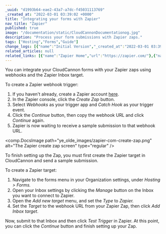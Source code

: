 ```yaml
---
_uuid: "d1993b64-eae2-43a7-a7dc-f45031113769"
_created_at: "2022-03-01 03:39:02 +0000"
title: "Integrating your forms with Zapier"
nav_title: "Zapier"
published: true
image: "/documentation/static/CloudCannonDocumentationog.jpg"
description: "Process your form submissions with Zapier zaps."
tags: ["Hosting","Forms","Guide"]
change_logs: [{"name":"Initial Version","_created_at":"2022-03-01 03:39:02 +0000"}]
related_articles: null
related_links: [{"name":"Zapier Home","url":"https://zapier.com/"},{"name":"Zapier Help Center","url":"https://zapier.com/help"}]
---
```


You can integrate your CloudCannon forms with your Zapier zaps using webhooks and the Zapier Inbox target.

To create a Zapier webhook trigger:

1. If you haven't already, create a Zapier account [here](https://zapier.com/sign-up).
2. In the Zapier console, click the *Create Zap* button.
3. Select *Webhooks* as your trigger app and *Catch Hook* as your trigger event.
4. Click the *Continue* button, then copy the webhook URL and click *Continue* again.
5. Zapier is now waiting to receive a sample submission to that webhook URL.

<comp.DocsImage path="ye_olde_images/zapier-com-create-zap.png" alt="The Zapier create zap screen" type="regular" />

To finish setting up the Zap, you must first create the Zapier target in CloudCannon and send a sample submission.

To create a Zapier target:

1. Navigate to the forms menu in your Organization settings, under *Hosting &gt; Forms.*
2. Open your Inbox settings by clicking the *Manage* button on the Inbox you want to connect to Zapier.
3. Open the *Add new target* menu, and set the *Type* to *Zapier.*
4. Set the *Target* to the webhook URL from your Zapier Zap, then click *Add Inbox target*.

Now, submit to that Inbox and then click *Test Trigger* in Zapier. At this point, you can click the *Continue* button and finish setting up your Zap.

